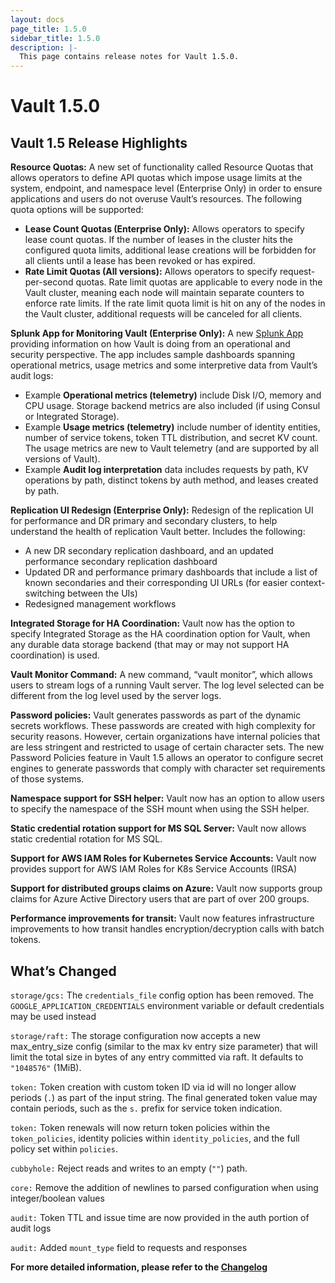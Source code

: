 ```yaml
---
layout: docs
page_title: 1.5.0
sidebar_title: 1.5.0
description: |-
  This page contains release notes for Vault 1.5.0.
---
```


# Vault 1.5.0

## Vault 1.5 Release Highlights

**Resource Quotas:**  A new set of functionality called Resource Quotas that allows operators to define API quotas which impose usage limits at the system, endpoint, and namespace level (Enterprise Only) in order to ensure applications and users do not overuse Vault’s resources.  The following quota options will be supported:
* **Lease Count Quotas (Enterprise Only):** Allows operators to specify lease count quotas. If the number of leases in the cluster hits the configured quota limits, additional lease creations will be forbidden for all clients until a lease has been revoked or has expired.
* **Rate Limit Quotas (All versions):** Allows operators to specify request-per-second quotas. Rate limit quotas are applicable to every node in the Vault cluster, meaning each node will maintain separate counters to enforce rate limits. If the rate limit quota limit is hit on any of the nodes in the Vault cluster, additional requests will be canceled for all clients. 

**Splunk App for Monitoring Vault (Enterprise Only):**  A new [Splunk App](https://splunkbase.splunk.com/app/5093/) providing information on how Vault is doing from an operational and security perspective. The app includes sample dashboards spanning operational metrics, usage metrics and some interpretive data from Vault’s audit logs:
* Example **Operational metrics (telemetry)** include Disk I/O, memory and CPU usage. Storage backend metrics are also included (if using Consul or Integrated Storage).
* Example **Usage metrics (telemetry)** include number of identity entities, number of service tokens, token TTL distribution, and secret KV count. The usage metrics are new to Vault telemetry (and are supported by all versions of Vault).
* Example **Audit log interpretation** data includes requests by path, KV operations by path, distinct tokens by auth method, and leases created by path. 

**Replication UI Redesign (Enterprise Only):** Redesign of the replication UI for performance and DR primary and secondary clusters, to help understand the health of replication Vault better. Includes the following: 
* A new DR secondary replication dashboard, and an updated performance secondary replication dashboard 
* Updated DR and performance primary dashboards that include a list of known secondaries and their corresponding UI URLs (for easier context-switching between the UIs)
* Redesigned management workflows 

**Integrated Storage for HA Coordination:** Vault now has the option to specify Integrated Storage as the HA coordination option for Vault, when any durable data storage backend (that may or may not support HA coordination) is used.  

**Vault Monitor Command:** A new command, “vault monitor”, which allows users to stream logs of a running Vault server. The log level selected can be different from the log level used by the server logs.

**Password policies:** Vault generates passwords as part of the dynamic secrets workflows. These passwords are created with high complexity for security reasons. However, certain organizations  have internal policies that are less stringent and restricted to usage of certain character sets. The new Password Policies feature in Vault 1.5 allows an operator to configure secret engines to generate passwords that comply with character set requirements of those systems.

**Namespace support for SSH helper:**  Vault now has an option to allow users to specify the namespace of the SSH mount when using the SSH helper. 

**Static credential rotation support for MS SQL Server:** Vault now allows static credential rotation for MS SQL. 

**Support for AWS IAM Roles for Kubernetes Service Accounts:** Vault now provides support for AWS IAM Roles for K8s Service Accounts (IRSA)

**Support for distributed groups claims on Azure:**  Vault now supports group claims for Azure Active Directory users that are part of over 200 groups. 

**Performance improvements for transit:** Vault now features infrastructure improvements to how transit handles encryption/decryption calls with batch tokens.

## What’s Changed

`storage/gcs:` The `credentials_file` config option has been removed. The `GOOGLE_APPLICATION_CREDENTIALS` environment variable or default credentials may be used instead

`storage/raft:` The storage configuration now accepts a new max_entry_size config  (similar to the max kv entry size parameter) that will limit the total size in bytes of any entry committed via raft. It defaults to `"1048576"` (1MiB).

`token:` Token creation with custom token ID via id will no longer allow periods (`.`) as part of the input string. The final generated token value may contain periods, such as the `s.` prefix for service token indication.

`token:` Token renewals will now return token policies within the `token_policies`, identity policies within `identity_policies`, and the full policy set within `policies`. 

`cubbyhole:` Reject reads and writes to an empty (`""`) path. 

`core:` Remove the addition of newlines to parsed configuration when using integer/boolean values

`audit:` Token TTL and issue time are now provided in the auth portion of audit logs

`audit:` Added `mount_type` field to requests and responses

**For more detailed information, please refer to the [Changelog](https://github.com/hashicorp/vault/blob/master/CHANGELOG.md)** 



